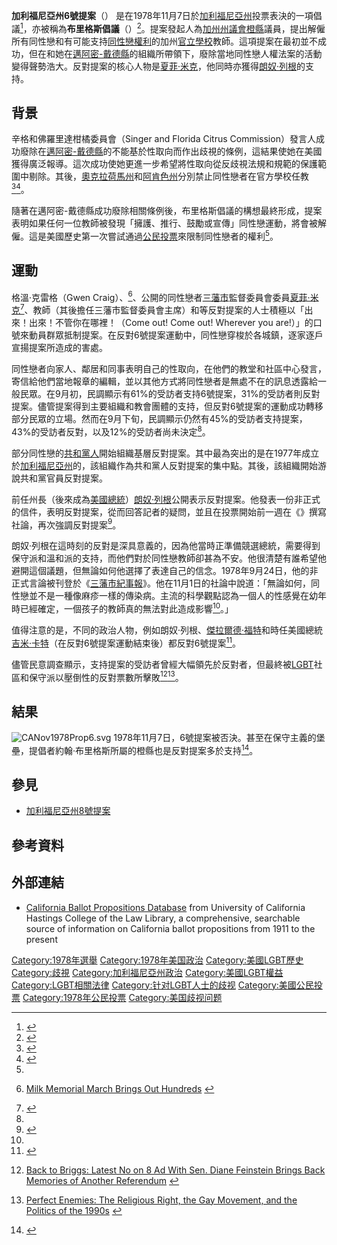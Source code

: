 {{noteTA
|G1=USState
|G2=PresidentsUS
|1=zh-hans:橙县;zh-hk:橙縣;zh-tw:橘郡;
|2=zh-hk:夏菲·米克; zh-tw:哈維·米爾克; zh-hans:哈维·米尔克;
}}

{{LGBT rights}}
'''加利福尼亞州6號提案'''（{{lang-en|'''California Proposition 6'''}}） 是在1978年11月7日於[[加利福尼亞州|加利福尼亞州]]投票表決的一項倡議<ref name=date>{{en}}{{cite news | last =Stockton-San Joaquin County Public Library | title =Ballot Propositions June 1978-June 1998 | publisher =Stockton-San Joaquin County Public Library | url =http://www.stockton.lib.ca.us/prophist.htm#NOV78 | accessdate =2008-12-07 | archive-url =https://web.archive.org/web/20120219052043/http://www.stockton.lib.ca.us/prophist.htm#NOV78 | archive-date =2012-02-19 | dead-url =yes }}</ref>，亦被稱為'''布里格斯倡議'''（{{lang-en|'''The Briggs Initiative'''}}）<ref name=identity>{{en}}{{cite news | last =Rimmerman | first =Craig | title =From Identity to Politics: The Lesbian and Gay Movements in the United States | publisher =Temple University Press | date =November 2001 | url =http://books.google.com/books?id=Y0BexugIsxsC&pg=PA130&lpg=PA130&dq=Proposition+6+or+the+Briggs+INitiative&source=web&ots=1jFUuq66nR&sig=M6fjSkJ9h6MEo0MxE4TN7TyTojc&hl=en&sa=X&oi=book_result&resnum=2&ct=result#PPA131,M1 | accessdate =2008-12-07 | archive-date =2017-04-24 | archive-url =https://web.archive.org/web/20170424013538/https://books.google.com/books?id=Y0BexugIsxsC&pg=PA130&lpg=PA130&dq=Proposition+6+or+the+Briggs+INitiative&source=web&ots=1jFUuq66nR&sig=M6fjSkJ9h6MEo0MxE4TN7TyTojc&hl=en&sa=X&oi=book_result&resnum=2&ct=result#PPA131,M1 | dead-url =no }}</ref>。提案發起人為[[加州州議會|加州州議會]][[橙縣_(加利福尼亞州)|橙縣]]議員{{Link-en|約翰·布里格斯|John Briggs (politician)}}，提出解僱所有同性戀和有可能支持[[LGBT法律|同性戀權利]]的加州[[官立學校|官立學校]]教師。這項提案在最初並不成功，但在{{Link-en|阿妮塔·拜恩|Anita Bryant}}和她在[[邁阿密-戴德縣|邁阿密-戴德縣]]的組織{{Link-en|救救孩子|Save Our Children}}所帶領下，廢除當地同性戀人權法案的活動變得聲勢浩大。反對提案的核心人物是[[夏菲·米克|夏菲·米克]]，他同時亦獲得[[朗奴·列根|朗奴·列根]]的支持。

==背景==
辛格和佛羅里達柑橘委員會（Singer and Florida Citrus Commission）發言人{{Link-en|阿妮塔·拜恩|Anita Bryant}}成功廢除在[[邁阿密-戴德縣|邁阿密-戴德縣]]的不能基於性取向而作出歧視的條例，這結果使她在美國獲得廣泛報導。這次成功使她更進一步希望將性取向從反歧視法規和規範的保護範圍中剔除。其後，[[奧克拉荷馬州|奧克拉荷馬州]]和[[阿肯色州|阿肯色州]]分別禁止同性戀者在官方學校任教<ref name=understanding>{{en}}{{cite news | last =Lipkin   | first =Arthur   | title =Understanding Homosexuality, Changing Schools | publisher =Westview Press | date = December 2000  | url =http://books.google.com/books?id=EHUPDs-ubdgC&pg=PA195&dq=Oklahoma+ban+gay+teachers+1970s&lr=| accessdate =2008-12-08 }}</ref><ref name=lifeandtimes>{{en}}{{cite news | last =Shilts   | first =Randy   | title =The Mayor of Castro Street: The Life and Times of Harvey Milk| publisher = St. Martin's Griffin| date = 1988  | url =http://books.google.com/books?id=kW4hkULCkxwC&pg=PA213&dq=Arkansas+ban+gay+teachers+1970s&lr=| accessdate =2008-12-08 }}</ref>。

隨著在邁阿密-戴德縣成功廢除相關條例後，布里格斯倡議的構想最終形成，提案表明如果任何一位教師被發現「擁護、推行、鼓勵或宣傳」同性戀運動，將會被解僱。這是美國歷史第一次嘗試通過[[公民投票|公民投票]]來限制同性戀者的權利<ref name=identity/>。

==運動==
格溫·克雷格（Gwen Craig）、{{Link-en|比爾·克勞斯|Bill Kraus}}<ref>{{en}}[http://www.castroonline.com/spectrum/1203/milkmarch.html Milk Memorial March Brings Out Hundreds] {{Wayback|url=http://www.castroonline.com/spectrum/1203/milkmarch.html |date=20100216154425 }}</ref>、公開的同性戀者[[三藩市|三藩市]]監督委員會委員[[夏菲·米克|夏菲·米克]]<ref name=back>{{en}}{{cite news | last = McKinley | first = Jesse | title = Back to the Ramparts in California | publisher = NYT | date = November 1, 2008 | url = http://www.nytimes.com/2008/11/02/weekinreview/02mckinley.html?_r=2 | accessdate = 2008-12-07 | archive-date = 2013-05-25 | archive-url = https://web.archive.org/web/20130525065249/http://www.nytimes.com/2008/11/02/weekinreview/02mckinley.html?_r=2 | dead-url = no }}</ref>、教師{{Link-en|湯姆·阿米亞諾|Tom Ammiano}}（其後擔任三藩市監督委員會主席）和{{Link-en|漢克·威爾遜|Hank Wilson}}等反對提案的人士積極以「出來！出來！不管你在哪裡！（Come out! Come out! Wherever you are!）」的口號來動員群眾抵制提案。在反對6號提案運動中，同性戀穿梭於各城鎮，逐家逐戶宣揚提案所造成的害處。

同性戀者向家人、鄰居和同事表明自己的性取向，在他們的教堂和社區中心發言，寄信給他們當地報章的編輯，並以其他方式將同性戀者是無處不在的訊息透露給一般民眾。在9月初，民調顯示有61%的受訪者支持6號提案，31%的受訪者則反對提案。儘管提案得到主要組織和教會團體的支持，但反對6號提案的運動成功轉移部分民眾的立場。然而在9月下旬，民調顯示仍然有45%的受訪者支持提案，43%的受訪者反對，以及12%的受訪者尚未決定<ref name=identity/>。

部分同性戀的[[美國共和黨|共和黨人]]開始組織基層反對提案。其中最為突出的是在1977年成立於[[加利福尼亞州|加利福尼亞州]]的{{Link-en|木屋共和黨人|Log Cabin Republicans}}，該組織作為共和黨人反對提案的集中點。其後，該組織開始游說共和黨官員反對提案。

前任州長（後來成為[[美國總統|美國總統]]）[[朗奴·列根|朗奴·列根]]公開表示反對提案。他發表一份非正式的信件，表明反對提案，從而回答記者的疑問，並且在投票開始前一週在《{{Link-en|洛杉磯先驅報|Los Angeles Herald-Examiner}}》撰寫社論，再次強調反對提案<ref name="Herald-Examiner">{{en}}{{cite news | last = Reagan  | first = Ronald  | title = Editorial: Two Ill-advised California Trends  | page = A19  | publisher = Los Angeles Herald-Examiner  | date = 1978-11-01 }}</ref>。

朗奴·列根在這時刻的反對是深具意義的，因為他當時正準備競選總統，需要得到保守派和溫和派的支持，而他們對於同性戀教師卻甚為不安。他很清楚有誰希望他避開這個議題，但無論如何他選擇了表達自己的信念。1978年9月24日，他的非正式言論被刊登於《[[三藩市紀事報|三藩市紀事報]]》。他在11月1日的社論中說道：「無論如何，同性戀並不是一種像麻疹一樣的傳染病。主流的科學觀點認為一個人的性感覺在幼年時已經確定，一個孩子的教師真的無法對此造成影響<ref name="Herald-Examiner"/>。」

值得注意的是，不同的政治人物，例如朗奴·列根、[[傑拉爾德·福特|傑拉爾德·福特]]和時任美國總統[[吉米·卡特|吉米·卡特]]（在反對6號提案運動結束後）都反對6號提案<ref name=friends>{{cite news  | title = City of Friends: A Portrait of the Gay and Lesbian Community in America  | last = Reagan  | first = LeVay  | language = en  | publisher = MIT Press  | date = 1997  | url = http://books.google.com/books?id=cl-4yFFql8gC&pg=PA65&dq=Jimmy+Carter+%22Briggs+initiative%22&lr=  | accessdate = 2008-12-08  | archive-date = 2017-04-23  | archive-url = https://web.archive.org/web/20170423152617/https://books.google.com/books?id=cl-4yFFql8gC&pg=PA65&dq=Jimmy+Carter+%22Briggs+initiative%22&lr=  | dead-url = no  }}</ref>。

儘管民意調查顯示，支持提案的受訪者曾經大幅領先於反對者，但最終被[[LGBT|LGBT]]社區和保守派以壓倒性的反對票數所擊敗<ref>{{en}}[http://www.edgeboston.com/index.php?ch=news&sc=&sc3=&id=82565 Back to Briggs: Latest No on 8 Ad With Sen. Diane Feinstein Brings Back Memories of Another Referendum] {{Wayback|url=http://www.edgeboston.com/index.php?ch=news&sc=&sc3=&id=82565 |date=20120328113328 }}</ref><ref>{{en}}[http://www.washingtonpost.com/wp-srv/style/longterm/books/chap1/perfectenemies.htm Perfect Enemies: The Religious Right, the Gay Movement, and the Politics of the 1990s] {{Wayback|url=http://www.washingtonpost.com/wp-srv/style/longterm/books/chap1/perfectenemies.htm |date=20110629035632 }}</ref>。

==結果==
[[File:CANov1978Prop6.svg|right]]
1978年11月7日，6號提案被否決。甚至在保守主義的堡壘，提倡者約翰·布里格斯所屬的橙縣也是反對提案多於支持<ref name=statement>{{en}}{{Cite document | author=Secretary of State | title=Statement of Vote | publisher=State of California | year=1978}}</ref>。

{{Referendum
| title      = 6號提案
| no         = 3,969,120
| nopct      = 58.4
| yes        = 2,823,293
| yespct     = 41.6
| valid      = 6,792,413
| validpct   = 95.3
| invalid    = 339,797
| invalidpct = 4.7
| total      = 7,132,210
| turnoutpct = 70.41
}}

==參見==
{{Portal box|LGBT}}
*[[加利福尼亞州8號提案|加利福尼亞州8號提案]]

==參考資料==
{{Reflist}}

==外部連結==
*{{en}}[https://web.archive.org/web/20110716084135/http://holmes.uchastings.edu/cgi-bin/starfinder/0?path=calprop.txt&id=webber&pass=webber California Ballot Propositions Database] from University of California Hastings College of the Law Library, a comprehensive, searchable source of information on California ballot propositions from 1911 to the present

{{DEFAULTSORT:Briggs Initiative}}
[[Category:1978年選舉|Category:1978年選舉]]
[[Category:1978年美国政治|Category:1978年美国政治]]
[[Category:美國LGBT歷史|Category:美國LGBT歷史]]
[[Category:歧視|Category:歧視]]
[[Category:加利福尼亞州政治|Category:加利福尼亞州政治]]
[[Category:美國LGBT權益|Category:美國LGBT權益]]
[[Category:LGBT相關法律|Category:LGBT相關法律]]
[[Category:针对LGBT人士的歧视|Category:针对LGBT人士的歧视]]
[[Category:美國公民投票|Category:美國公民投票]]
[[Category:1978年公民投票|Category:1978年公民投票]]
[[Category:美国歧视问题|Category:美国歧视问题]]